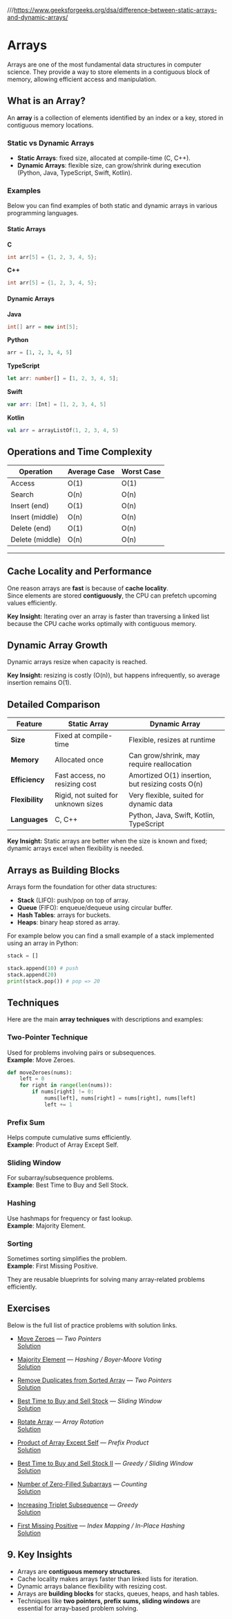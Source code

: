 
///https://www.geeksforgeeks.org/dsa/difference-between-static-arrays-and-dynamic-arrays/

# Arrays

Arrays are one of the most fundamental data structures in computer science. 
They provide a way to store elements in a contiguous block of memory, allowing efficient access and manipulation.

## What is an Array?

An **array** is a collection of elements identified by an index or a key, stored in contiguous memory locations.

### Static vs Dynamic Arrays

- **Static Arrays**: fixed size, allocated at compile-time (C, C++).  
- **Dynamic Arrays**: flexible size, can grow/shrink during execution (Python, Java, TypeScript, Swift, Kotlin).  

### Examples

Below you can find examples of both static and dynamic arrays in various programming languages.

#### Static Arrays

**C**  
```c
int arr[5] = {1, 2, 3, 4, 5};
```

**C++**  
```cpp
int arr[5] = {1, 2, 3, 4, 5};
```

#### Dynamic Arrays

**Java**  
```java
int[] arr = new int[5];
```

**Python**  
```python
arr = [1, 2, 3, 4, 5]
```

**TypeScript**  
```typescript
let arr: number[] = [1, 2, 3, 4, 5];
```

**Swift**  
```swift
var arr: [Int] = [1, 2, 3, 4, 5]
```

**Kotlin**  
```kotlin
val arr = arrayListOf(1, 2, 3, 4, 5)
```

## Operations and Time Complexity

| Operation       | Average Case | Worst Case |
|-----------------|--------------|------------|
| Access          | O(1)         | O(1)       |
| Search          | O(n)         | O(n)       |
| Insert (end)    | O(1)         | O(n)       |
| Insert (middle) | O(n)         | O(n)       |
| Delete (end)    | O(1)         | O(n)       |
| Delete (middle) | O(n)         | O(n)       |

<MemoryContiguityDiagram />

---

## Cache Locality and Performance

One reason arrays are **fast** is because of **cache locality**.  
Since elements are stored **contiguously**, the CPU can prefetch upcoming values efficiently.  

<CacheLocalityDiagram />

**Key Insight:** Iterating over an array is faster than traversing a linked list because the CPU cache works optimally with contiguous memory.

## Dynamic Array Growth

Dynamic arrays resize when capacity is reached.

<DynamicArrayVisualizer />

**Key Insight:** resizing is costly (O(n)), but happens infrequently, so average insertion remains O(1).

## Detailed Comparison

| Feature | Static Array | Dynamic Array |
|---------|--------------|---------------|
| **Size** | Fixed at compile-time | Flexible, resizes at runtime |
| **Memory** | Allocated once | Can grow/shrink, may require reallocation |
| **Efficiency** | Fast access, no resizing cost | Amortized O(1) insertion, but resizing costs O(n) |
| **Flexibility** | Rigid, not suited for unknown sizes | Very flexible, suited for dynamic data |
| **Languages** | C, C++ | Python, Java, Swift, Kotlin, TypeScript |

**Key Insight:** Static arrays are better when the size is known and fixed; dynamic arrays excel when flexibility is needed.

## Arrays as Building Blocks

Arrays form the foundation for other data structures:

- **Stack** (LIFO): push/pop on top of array.  
- **Queue** (FIFO): enqueue/dequeue using circular buffer.  
- **Hash Tables**: arrays for buckets.  
- **Heaps**: binary heap stored as array.  

For example below you can find a small example of a stack implemented using an array in Python:

```python
stack = []

stack.append(10) # push
stack.append(20)
print(stack.pop()) # pop => 20
```

## Techniques

Here are the main **array techniques** with descriptions and examples:

### Two-Pointer Technique
Used for problems involving pairs or subsequences.  
**Example**: Move Zeroes.

```python
def moveZeroes(nums):
    left = 0
    for right in range(len(nums)):
        if nums[right] != 0:
            nums[left], nums[right] = nums[right], nums[left]
            left += 1
```

### Prefix Sum
Helps compute cumulative sums efficiently.  
**Example**: Product of Array Except Self.

### Sliding Window
For subarray/subsequence problems.  
**Example**: Best Time to Buy and Sell Stock.

### Hashing
Use hashmaps for frequency or fast lookup.  
**Example**: Majority Element.

### Sorting
Sometimes sorting simplifies the problem.  
**Example**: First Missing Positive.

<Accordion title="Why use these techniques?">
They are reusable blueprints for solving many array-related problems efficiently.
</Accordion>

## Exercises

Below is the full list of practice problems with solution links.

- [Move Zeroes](https://leetcode.com/problems/move-zeroes/) — *Two Pointers*  
  [Solution](https://github.com/your-github/leetcode-solutions)

- [Majority Element](https://leetcode.com/problems/majority-element/) — *Hashing / Boyer-Moore Voting*  
  [Solution](https://github.com/your-github/leetcode-solutions)

- [Remove Duplicates from Sorted Array](https://leetcode.com/problems/remove-duplicates-from-sorted-array/) — *Two Pointers*  
  [Solution](https://github.com/your-github/leetcode-solutions)

- [Best Time to Buy and Sell Stock](https://leetcode.com/problems/best-time-to-buy-and-sell-stock/) — *Sliding Window*  
  [Solution](https://github.com/your-github/leetcode-solutions)

- [Rotate Array](https://leetcode.com/problems/rotate-array/) — *Array Rotation*  
  [Solution](https://github.com/your-github/leetcode-solutions)

- [Product of Array Except Self](https://leetcode.com/problems/product-of-array-except-self/) — *Prefix Product*  
  [Solution](https://github.com/your-github/leetcode-solutions)

- [Best Time to Buy and Sell Stock II](https://leetcode.com/problems/best-time-to-buy-and-sell-stock-ii/) — *Greedy / Sliding Window*  
  [Solution](https://github.com/your-github/leetcode-solutions)

- [Number of Zero-Filled Subarrays](https://leetcode.com/problems/number-of-zero-filled-subarrays/) — *Counting*  
  [Solution](https://github.com/your-github/leetcode-solutions)

- [Increasing Triplet Subsequence](https://leetcode.com/problems/increasing-triplet-subsequence/) — *Greedy*  
  [Solution](https://github.com/your-github/leetcode-solutions)

- [First Missing Positive](https://leetcode.com/problems/first-missing-positive/) — *Index Mapping / In-Place Hashing*  
  [Solution](https://github.com/your-github/leetcode-solutions)


## 9. Key Insights

- Arrays are **contiguous memory structures**.  
- Cache locality makes arrays faster than linked lists for iteration.  
- Dynamic arrays balance flexibility with resizing cost.  
- Arrays are **building blocks** for stacks, queues, heaps, and hash tables.  
- Techniques like **two pointers, prefix sums, sliding windows** are essential for array-based problem solving.
